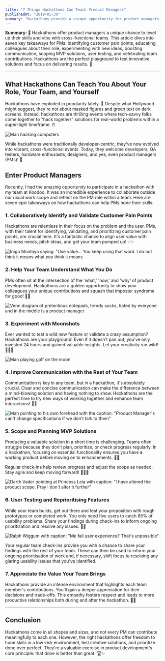 ```yaml
---
title: "7 Things Hackathons Can Teach Product Managers"
publishedAt: "2019-05-30"
summary: "Hackathons provide a unique opportunity for product managers to enhance their skills and collaborate with cross-functional teams. This article explores seven key takeaways for product managers, including identifying customer pain points, educating colleagues about their role, experimenting with new ideas, improving communication, scoping MVP solutions, user testing, and appreciating team contributions. Hackathons offer a low-risk environment for product managers to test innovative solutions and prioritize delivering results."
---
```


**Summary:** 🚀 Hackathons offer product managers a unique chance to level up their skills and vibe with cross-functional teams. This article dives into seven key takeaways for PMs: identifying customer pain points, educating colleagues about their role, experimenting with new ideas, boosting communication, scoping MVP solutions, user testing, and celebrating team contributions. Hackathons are the perfect playground to test innovative solutions and focus on delivering results. 🌟

---

## What Hackathons Can Teach You About Your Role, Your Team, and Yourself

Hackathons have exploded in popularity lately. 🎉 Despite what Hollywood might suggest, they're not about masked figures and green text on dark screens. Instead, hackathons are thrilling events where tech-savvy folks come together to "hack together" solutions for real-world problems within a super-tight timeframe. ⏰

![Man hacking computers](https://cdn-images-1.medium.com/max/1600/1*TV31UWPaB0o5kReQNLQW6g.gif)

While hackathons were traditionally developer-centric, they've now evolved into vibrant, cross-functional events. Today, they welcome developers, QA testers, hardware enthusiasts, designers, and yes, even product managers (PMs)! 🙌

## Enter Product Managers

Recently, I had the amazing opportunity to participate in a hackathon with my team at Koodoo. It was an incredible experience to collaborate outside our usual work scope and reflect on the PM role within a team. Here are seven epic takeaways on how hackathons can help PMs hone their skills:

### 1. Collaboratively Identify and Validate Customer Pain Points

Hackathons are relentless in their focus on the problem and the user. PMs, with their talent for identifying, validating, and prioritizing customer pain points, are crucial here. It's a fantastic chance to align user value with business needs, pitch ideas, and get your team pumped up! 💡✨

![Inigo Montoya saying: "Use value... You keep using that word. I do not think it means what you think it means](https://cdn-images-1.medium.com/max/1600/1*miZ3-ZN9RFyRbQfhKaF_Zw.jpeg)

### 2. Help Your Team Understand What You Do

PMs often sit at the intersection of the 'what,' 'how,' and 'why' of product development. Hackathons are a golden opportunity to show your colleagues your unique contributions and squash that imposter syndrome for good! 🚀🌈

![Venn diagram of pretentious notepads, trendy socks, hated by everyone and in the middle is a product manager](https://cdn-images-1.medium.com/max/1600/1*nvt_EDzWBNCDEqFTfMfxlw.jpeg)

### 3. Experiment with Moonshots

Ever wanted to test a wild new feature or validate a crazy assumption? Hackathons are your playground! Even if it doesn't pan out, you've only invested 24 hours and gained valuable insights. Let your creativity run wild! 🌙🏌️‍♂️

![Man playing golf on the moon](https://cdn-images-1.medium.com/max/1600/0*8StEl3YAiMG-4rLv)

### 4. Improve Communication with the Rest of Your Team

Communication is key in any team, but in a hackathon, it's absolutely crucial. Clear and concise communication can make the difference between a mind-blowing solution and having nothing to show. Hackathons are the perfect time to try new ways of working together and enhance team interactions! 🤝💬

![Man pointing to his own forehead with the caption: "Product Manager's can't change specifications if we don't talk to them"](https://cdn-images-1.medium.com/max/1600/0*G39tjTH6BvlFxPV3.jpg)

### 5. Scope and Planning MVP Solutions

Producing a valuable solution in a short time is challenging. Teams often struggle because they don't plan, prioritize, or check progress regularly. In a hackathon, focusing on essential functionality ensures you have a working product before moving on to enhancements. 🎯🔧

Regular check-ins help review progress and adjust the scope as needed. Stay agile and keep moving forward! 🏃‍♀️💨

![Darth Vader pointing at Princess Leia with caption: "I have altered the product scope. Pray I don't alter it further"](https://cdn-images-1.medium.com/max/2400/0*nF90V9M8bAS1rtnS.png)

### 6. User Testing and Reprioritising Features

While your team builds, get out there and test your proposition with rough prototypes or completed work. You only need five users to catch 85% of usability problems. Share your findings during check-ins to inform ongoing prioritization and resolve any issues. 🧪👥

![Ralph Wiggum with caption: "Me fail user experience? That's unpossible"](https://cdn-images-1.medium.com/max/1600/0*uN9uYxb-Q1ffvzYv.jpg)

Your regular team check-ins provide you with a chance to share your findings with the rest of your team. These can then be used to inform your ongoing prioritisation of work and, if necessary, shift focus to resolving any glaring usability issues that you've identified.

### 7. Appreciate the Value Your Team Brings

Hackathons provide an intense environment that highlights each team member's contributions. You'll gain a deeper appreciation for their decisions and trade-offs. This empathy fosters respect and leads to more productive relationships both during and after the hackathon. 🤗💪

---

## Conclusion

Hackathons come in all shapes and sizes, and not every PM can contribute meaningfully to each one. However, the right hackathons offer freedom to hone skills in a low-risk environment, test creative solutions, and prioritize done over perfect. They're a valuable exercise in product development's core principle: that done is better than great. 🏆✨
